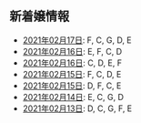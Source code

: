 新着嬢情報
----

- [2021年02月17日](/new/2021-02-17): F, C, G, D, E
- [2021年02月16日](/new/2021-02-16): E, F, C, D
- [2021年02月16日](/new/2021-02-16): C, D, E, F
- [2021年02月15日](/new/2021-02-15): F, C, D, E
- [2021年02月15日](/new/2021-02-15): D, F, C, E
- [2021年02月14日](/new/2021-02-14): E, C, G, D
- [2021年02月13日](/new/2021-02-13): D, C, G, F, E
